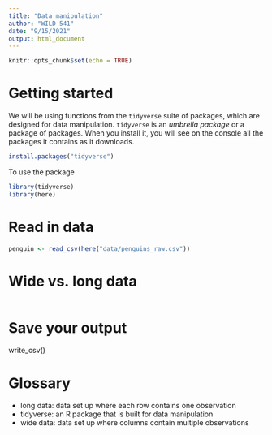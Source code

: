 ```yaml
---
title: "Data manipulation"
author: "WILD 541"
date: "9/15/2021"
output: html_document
---
```


```r
knitr::opts_chunk$set(echo = TRUE)
```

# Getting started 

We will be using functions from the `tidyverse` suite of packages, which are designed for data manipulation. `tidyverse` is an *umbrella package* or a package of packages. When you install it, you will see on the console all the packages it contains as it downloads. 

```r
install.packages("tidyverse")
```

To use the package 
```r
library(tidyverse)
library(here)
```

# Read in data 
```r
penguin <- read_csv(here("data/penguins_raw.csv"))
```

# Wide vs. long data 
```r

```

# Save your output 
write_csv()

# Glossary 

- long data: data set up where each row contains one observation 
- tidyverse: an R package that is built for data manipulation
- wide data: data set up where columns contain multiple observations 
